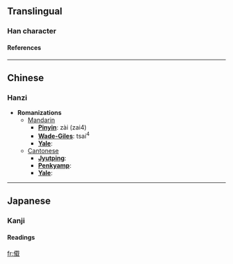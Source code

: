 {{see|儎}}

==Translingual==
===Han character===
{{Han char|rad=人|as=10|sn=12|four=|canj=人十戈手 (OJIQ)}}
====References====
{{Han ref|kx=0114.051|hdz=10200.011|uh=50A4|ud=20644}}
----

==Chinese==
===Hanzi===


* '''Romanizations'''
** [[Mandarin]]
*** '''[[Pinyin]]''': zài (zai4)
*** '''[[Wade-Giles]]''': tsai<sup>4</sup>
*** '''[[Yale]]''': 
**[[Cantonese]]
***'''[[Jyutping]]''':
***'''[[Penkyamp]]''': 
***'''[[Yale]]''': 


----
==Japanese==
===Kanji===
{{ja-kanji|grade=|rs=人10}}
====Readings====
{{ja-readings|on=[[さい]] (sai)|kun=}}




[[fr:傤]]